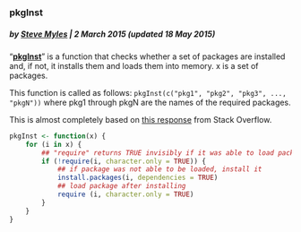 ### pkgInst
##### by [Steve Myles](http://steve.mylesandmyles.info/) | 2 March 2015 (updated 18 May 2015)

"**[pkgInst](pkgInst.R)**" is a function that checks whether a set of packages are 
installed and, if not, it installs them and loads them into 
memory.  x is a set of packages.
 
This function is called as follows:
`pkgInst(c("pkg1", "pkg2", "pkg3", ..., "pkgN"))`
where pkg1 through pkgN are the names of the required packages.

This is almost completely based on [this response](http://stackoverflow.com/questions/4090169/elegant-way-to-check-for-missing-packages-and-install-them/19870272#19870272)
from Stack Overflow.

```r
pkgInst <- function(x) {
    for (i in x) {
        ## "require" returns TRUE invisibly if it was able to load package
        if (!require(i, character.only = TRUE)) {
            ## if package was not able to be loaded, install it
            install.packages(i, dependencies = TRUE)
            ## load package after installing
            require (i, character.only = TRUE)
        }
    }
}
```
